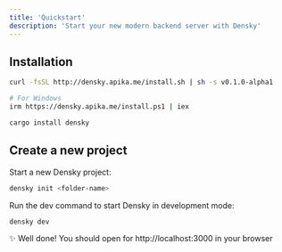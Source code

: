 ```yaml
---
title: 'Quickstart'
description: 'Start your new modern backend server with Densky'
---
```


## Installation

<CodeGroup>

```bash Linux/MacOS
curl -fsSL http://densky.apika.me/install.sh | sh -s v0.1.0-alpha1
```

```bash Windows
# For Windows
irm https://densky.apika.me/install.ps1 | iex
```

```bash Cargo
cargo install densky
```

</CodeGroup>

## Create a new project
Start a new Densky project:
```bash
densky init <folder-name>
```

 Run the dev command to start Densky in development mode:
```bash
densky dev
```

<Check>✨ Well done! You should open for http://localhost:3000 in your browser </Check>
